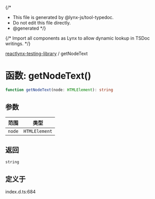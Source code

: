 {/*
* This file is generated by @lynx-js/tool-typedoc.
* Do not edit this file directly.
* @generated
*/}

{/* Import all components as Lynx to allow dynamic lookup in TSDoc writings. */}


[reactlynx-testing-library](/api/reactlynx-testing-library/index.mdx) / getNodeText

# 函数: getNodeText()

```ts
function getNodeText(node: HTMLElement): string
```

## 参数

| 范围 | 类型 |
| ------ | ------ |
| `node` | `HTMLElement` |

## 返回

`string`

## 定义于

index.d.ts:684
